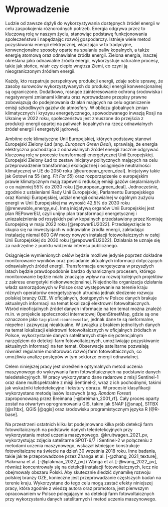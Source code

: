 # Wprowadzenie {#sec-wprowadzenie}
<!--
Wprowadzenie powinno mieć charakter opisu od ogółu do szczegółu (np. trzy-pięć paragrafów).
Pierwszy paragraf powinien być najbardziej ogólny, a kolejne powinny przybliżać czytelnika do problemu.
Przedostatni paragraf powinien określić jaki jest problem (są problemy), który praca ma rozwiązać i dlaczego jest to (są one) ważne.

Wprowadzenie powinno być zakończone stwierdzeniem celu pracy.
Dodatkowo tutaj może znaleźć się również krótki opis co zostało zrealizowane w pracy.
-->

Ludzie od zawsze dążyli do wykorzystywania dostępnych źródeł energii w celu zaspokojenia różnorodnych potrzeb.
Energia odgrywa przez to kluczową rolę w naszym życiu, stanowiąc podstawę funkcjonowania społeczeństwa i napędzając rozwój gospodarczy.
Istnieje wiele metod pozyskiwania energii elektrycznej, włączając w to tradycyjne, konwencjonalne sposoby oparte na spalaniu paliw kopalnych, a także energię atomową oraz odnawialne źródła energii.
Zielona energia, inaczej określana jako odnawialne źródła energii, wykorzystuje naturalne procesy, takie jak słońce, wiatr czy ciepło wnętrza Ziemi, co czyni ją nieograniczonym źródłem energii.

Każdy, kto rozpatruje perspektywę produkcji energii, zdaje sobie sprawę, że zasoby surowców wykorzystywanych do produkcji energii konwencjonalnej są ograniczone.
Dodatkowo, rosnące zainteresowanie ochroną środowiska i negatywnymi zmianami klimatu oraz wprowadzane przepisy prawne zobowiązują do podejmowania działań mających na celu ograniczenie emisji szkodliwych gazów do atmosfery.
W obliczu globalnych zmian klimatycznych i kryzysu energetycznego, spowodowanego inwazją Rosji na Ukrainę w 2022 roku, społeczeństwo jest zmuszone do przejścia z produkcji energii opartej na paliwach kopalnych na rzecz odnawialnych źródeł energii i energetyki jądrowej.

Ambitne cele klimatyczne Unii Europejskiej, których podstawę stanowi Europejski Zielony Ład (ang. *European Green Deal*), sprawiają, że energia elektryczna pochodząca z odnawialnych źródeł energii zacznie odgrywać kluczową rolę w procesie transformacji energetycznej Unii Europejskiej.
Europejski Zielony Ład to zestaw inicjatyw politycznych mających na celu przeprowadzenie transformacji ekologicznej i osiągnięcie neutralności klimatycznej w UE do 2050 roku [@european_green_deal].
Inicjatywy takie jak Gotowi na 55 (ang. *Fit For 55*) oraz rozporządzenie o europejskim prawie klimatycznym mają zapewnić redukcję emisji gazów cieplarnianych o co najmniej 55% do 2030 roku [@european_green_deal].
Jednocześnie, zgodnie z ustaleniami Rady Unii Europejskiej, Parlamentu Europejskiego oraz Komisji Europejskiej, udział energii odnawialnej w ogólnym zużyciu energii w Unii Europejskiej ma wynosić 42,5% do 2030 roku [@renewable_energy_eu].
Inną inicjatywą organów Unii Europejskiej jest plan REPowerEU, czyli unijny plan transformacji energetycznej i uniezależnienia od rosyjskich paliw kopalnych przedstawiony przez Komisję Europejską w maju 2022 roku [@repowerEU2022].
Przedsięwzięcie to skupia się na inwestycjach w odnawialne źródła energii, zakładając instalację niemal 600 GW mocy nowych instalacji fotowoltaicznych w całej Unii Europejskiej do 2030 roku [@repowerEU2022].
Działania te uznaje się za nadrzędne z punktu widzenia interesu publicznego.

Osiągnięcie wymienionych celów będzie możliwe jedynie poprzez dokładne monitorowanie wyników oraz posiadanie aktualnych informacji dotyczących odnawialnych źródeł energii.
Transformacja energetyczna w przyszłych latach będzie prawdopodobnie bardzo dynamicznym procesem, którego monitorowanie będzie miało znaczący wpływ na rozwój kolejnych projektów z zakresu energetyki niekonwencjonalnej.
Niejednolita organizacja działania władz samorządowych w Polsce oraz występowanie na terenie kraju różnych operatorów energetycznych utrudnia jednak śledzenie rozwoju polskiej branży OZE.
W oficjalnych, dostępnych w Polsce danych brakuje aktualnych informacji na temat lokalizacji elektrowni fotowoltaicznych.
Wśród nieoficjalnych źródeł danych informacje na ten temat można znaleźć m.in. w projekcie społeczności internetowej OpenStreetMap, gdzie są one oznaczone jako `tag:plant:source=solar`, jednak dane te są nieformalne, niepełne i zazwyczaj nieaktualne.
W związku z brakiem jednolitych danych na temat lokalizacji elektrowni fotowoltaicznych w oficjalnych źródłach w Polsce, wykorzystanie danych satelitarnych staje się potencjalnym narzędziem do detekcji farm fotowoltaicznych, umożliwiając pozyskiwanie aktualnych informacji na ten temat.
Obserwacje satelitarne pozwalają również regularnie monitorować rozwój farm fotowoltaicznych, co umożliwia analizę postępów w tym sektorze energii odnawialnej.

Celem niniejszej pracy jest określenie optymalnych metod uczenia maszynowego do wykrywania farm fotowoltaicznych na podstawie danych teledetekcyjnych.
W pracy wykorzystano dane radarowe z misji Sentinel-1 oraz dane multispektralne z misji Sentinel-2, wraz z ich pochodnymi, takimi jak wskaźniki teledetekcyjne i tekstury obrazu.
W procesie klasyfikacji wykorzystano metodę lasów losowych (ang. *Random Forest*) zaproponowaną przez Breimana [-@breiman_2001_rf].
Cały proces oparty został na otwartym oprogramowaniu GIS, takim jak SNAP [@snap], S1TBX [@s1tbx], QGIS [@qgis] oraz środowisku programistycznym języka R [@R-base].

Na przestrzeni ostatnich kilku lat podejmowano kilka prób detekcji farm fotowoltaicznych na podstawie danych teledetekcyjnych przy wykorzystaniu metod uczenia maszynowego.
@kruitwagen_2021_pv, wykorzystując zdjęcia satelitarne SPOT-6/7 i Sentinel-2 w połączeniu z metodami uczenia maszynowego, wskazał istniejące konstrukcje fotowoltaiczne na świecie na dzień 30 września 2018 roku.
Inne badania, takie jak te przeprowadzone przez Zhanga et al. [-@zhang_2021_texture], Plakmana et al. [-@plakman_2022_pv] i Wanga et al. [-@wang_2022_pv], również koncentrowały się na detekcji instalacji fotowoltaicznych, lecz nie obejmowały obszaru Polski.
Aby skutecznie śledzić dynamikę rozwoju polskiej branży OZE, konieczne jest przeprowadzanie częstszych badań na terenie kraju.
Wykorzystane do tego celu mogą zastać efekty niniejszej pracy, która zgodnie z wiedzą autora oraz promotora, jest pierwszym opracowaniem w Polsce polegającym na detekcji farm fotowoltaicznych przy wykorzystaniu danych satelitarnych i metod uczenia maszynowego.
